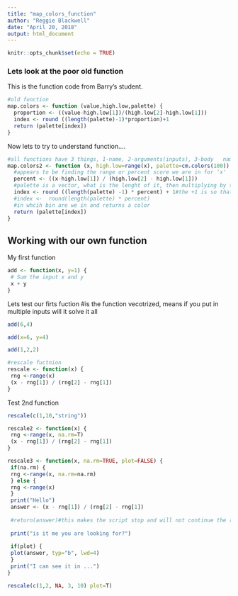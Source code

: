 ```yaml
---
title: "map_colors_function"
author: "Reggie Blackwell"
date: "April 20, 2018"
output: html_document
---
```


```r
knitr::opts_chunk$set(echo = TRUE)
```

### Lets look at the poor old function

This is the function code from Barry's student.

```r
#old function
map.colors <- function (value,high.low,palette) {
  proportion <- ((value-high.low[1])/(high.low[2]-high.low[1]))
  index <- round ((length(palette)-1)*proportion)+1
  return (palette[index])
}
```

Now lets to try to understand function....

```r
#all functions have 3 things, 1-name, 2-arguments(inputs), 3-body   name <- function(input){body}
map.colors2 <- function (x, high.low=range(x), palette=cm.colors(100)) {
  #appears to be finding the range or percent score we are in for 'x'
  percent <- ((x-high.low[1]) / (high.low[2] - high.low[1]))
  #palette is a vector, what is the lenght of it, then multiplying by the percent
  index <- round ((length(palette) -1) * percent) + 1#the +1 is so that we do not multiply by 0 and get an error
  #index <-  round(length(palette) * percent)
  #in whcih bin are we in and returns a color
  return (palette[index])
}
```

## Working with our own function

My first function
```r

add <- function(x, y=1) {
 # Sum the input x and y
 x + y
}
```

Lets test our firts fuction
#is the function vecotrized, means if you put in multiple inputs will it solve it all
```r
add(6,4)
```

```r
add(x=6, y=4)
```

```r
add(1,2,2)
```
```r
#rescale fuctnion
rescale <- function(x) {
 rng <-range(x)
 (x - rng[1]) / (rng[2] - rng[1])
}
```

Test 2nd function
```r
rescale(c(1,10,"string"))
```
```r
rescale2 <- function(x) {
 rng <-range(x, na.rm=T)
 (x - rng[1]) / (rng[2] - rng[1])
}
```


```r
rescale3 <- function(x, na.rm=TRUE, plot=FALSE) {
 if(na.rm) {
 rng <-range(x, na.rm=na.rm)
 } else {
 rng <-range(x)
 }
 print("Hello")
 answer <- (x - rng[1]) / (rng[2] - rng[1])
 
 #return(answer)#this makes the script stop and will not continue the rest of script
 
 print("is it me you are looking for?")
 
 if(plot) {
 plot(answer, typ="b", lwd=4)
 }
 print("I can see it in ...")
}
```

```r
rescale(c(1,2, NA, 3, 10) plot=T)

```

